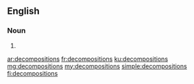 {{also|décompositions}}
==English==

===Noun===
{{head|en|noun plural form}}

# {{plural of|decomposition|lang=en}}

[[ar:decompositions]]
[[fr:decompositions]]
[[ku:decompositions]]
[[mg:decompositions]]
[[my:decompositions]]
[[simple:decompositions]]
[[fi:decompositions]]